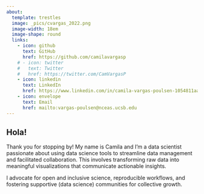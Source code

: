 ```yaml
---
about:
  template: trestles
  image: _pics/cvargas_2022.png
  image-width: 18em
  image-shape: round
  links:
    - icon: github
      text: GitHub
      href: https://github.com/camilavargasp
    # - icon: twitter
    #   text: Twitter
    #   href: https://twitter.com/CamVargasP
    - icon: linkedin
      text: LinkedIn
      href: https://www.linkedin.com/in/camila-vargas-poulsen-1054811aa/
    - icon: envelope
      text: Email
      href: mailto:vargas-poulsen@nceas.ucsb.edu
---
```



## Hola!


Thank you for stopping by! My name is Camila and I’m a data scientist passionate about using data science tools to streamline data management and facilitated collaboration. This involves transforming raw data into meaningful visualizations that communicate actionable insights.

I advocate for open and inclusive science, reproducible workflows, and fostering supportive (data science) communities for collective growth.







